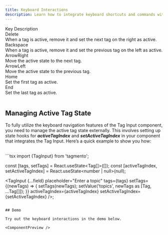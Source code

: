 ```yaml
---
title: Keyboard Interactions
description: Learn how to integrate keyboard shortcuts and commands with the Tagmento tag input component.
---
```


<MdxPageHeader 
  title={frontmatter.title} 
  description={frontmatter.description} 
/>

<Table>
  <TableHeader>
    <TableRow>
      <TableHead className="w-[100px] border-r">Key</TableHead>
      <TableHead>Description</TableHead>
    </TableRow>
  </TableHeader>
  <TableBody>
    <TableRow>
      <TableCell className="border-r bg-background">
        <div className="rounded-md border bg-muted/50 dark:bg-neutral-900 dark:border-neutral-700 border-b-2 px-1.5 py-[1px] w-fit">
          Delete
        </div>
      </TableCell>
      <TableCell className="bg-background">
        When a tag is active, remove it and set the next tag on the right as active.
      </TableCell>
    </TableRow>
    <TableRow>
      <TableCell className="border-r bg-background">
        <div className="rounded-md border bg-muted/50 dark:bg-neutral-900 dark:border-neutral-700 border-b-2 px-1.5 py-[1px] w-fit">
          Backspace
        </div>
      </TableCell>
      <TableCell className="bg-background">
        When a tag is active, remove it and set the previous tag on the left as active.
      </TableCell>
    </TableRow>
    <TableRow>
      <TableCell className="border-r bg-background">
        <div className="rounded-md border bg-muted/50 dark:bg-neutral-900 dark:border-neutral-700 border-b-2 px-1.5 py-[1px] w-fit">
          ArrowRight
        </div>
      </TableCell>
      <TableCell className="bg-background">Move the active state to the next tag.</TableCell>
    </TableRow>
    <TableRow>
      <TableCell className="border-r bg-background">
        <div className="rounded-md border bg-muted/50 dark:bg-neutral-900 dark:border-neutral-700 border-b-2 px-1.5 py-[1px] w-fit">
          ArrowLeft
        </div>
      </TableCell>
      <TableCell className="bg-background">Move the active state to the previous tag.</TableCell>
    </TableRow>
    <TableRow>
      <TableCell className="border-r bg-background">
        <div className="rounded-md border bg-muted/50 dark:bg-neutral-900 dark:border-neutral-700 border-b-2 px-1.5 py-[1px] w-fit">
          Home
        </div>
      </TableCell>
      <TableCell className="bg-background">Set the first tag as active.</TableCell>
    </TableRow>
    <TableRow>
      <TableCell className="border-r bg-background">
        <div className="rounded-md border bg-muted/50 dark:bg-neutral-900 dark:border-neutral-700 border-b-2 px-1.5 py-[1px] w-fit">
          End
        </div>
      </TableCell>
      <TableCell className="bg-background">Set the last tag as active.</TableCell>
    </TableRow>
  </TableBody>
</Table>

## Managing Active Tag State

To fully utilize the keyboard navigation features of the Tag Input component, you need to manage the active tag state externally. This involves setting up state hooks for **_activeTagIndex_** and **_setActiveTagIndex_** in your component that integrates the Tag Input. Here’s a quick example to show you how:

<br />
```tsx import {TagInput} from 'tagmento';

const [tags, setTags] = React.useState<Tag[]>([]);
const [activeTagIndex, setActiveTagIndex] = React.useState<number | null>(null);

<TagInput
  {...field}
  placeholder="Enter a topic"
  tags={tags}
  setTags={(newTags) => {
    setTags(newTags);
    setValue('topics', newTags as [Tag, ...Tag[]]);
  }}
  activeTagIndex={activeTagIndex}
  setActiveTagIndex={setActiveTagIndex}
/>;
```

## Demo

Try out the keyboard interactions in the demo below.

<ComponentPreview />

```

```
